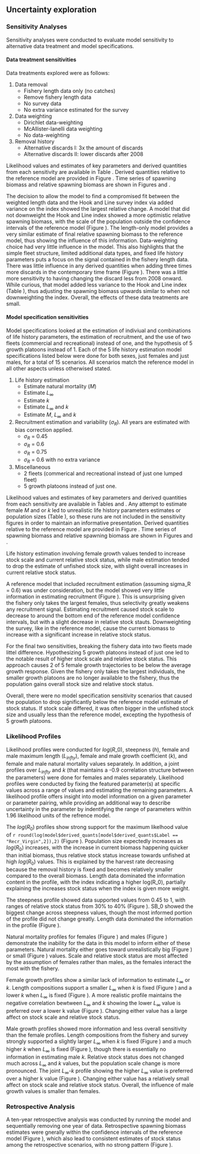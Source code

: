 ## Uncertainty exploration


### Sensitivity Analyses

Sensitivity analyses were conducted to evaluate model sensitivity to alternative data treatment and model specifications.

#### Data treatment sensitivities

Data treatments explored were as follows:

1. Data removal
	+ Fishery length data only (no catches)
  	+ Remove fishery length data
  	+ No survey data
  	+ No extra variance estimated for the survey
2. Data weighting
  	+ Dirichlet data-weighting
  	+ McAllister-Ianelli data weighting
  	+ No data-weighting
3. Removal history
  	+ Alternative discards I: 3x the amount of discards 
  	+ Alternative discards II: lower discards after 2008
  

Likelihood values and estimates of key parameters and derived quantities from each sensitivity are available in Table \ref{tab:data_sensis}. Derived quantities relative to the reference model are provided in Figure \ref{fig:sensi-data-RE}. Time series of spawning biomass and relative spawning biomass are shown in Figures \ref{fig:sensi-data-ssb} and \ref{fig:sensi-data-depl}.

The decision to allow the model to find a compromised fit between the weighted length data and the Hook and Line survey index via added variance on the index showed the largest relative change. A model that did not downweight the Hook and Line index showed a more optimistic relative spawning biomass, with the scale of the population outside the confidence intervals of the reference model (Figure \ref{fig:sensi-data-RE}). The length-only model provides a very similar estimate of final relative spawning biomass to the reference model, thus showing the influence of this information. Data-weighting choice had very little influence in the model. This also highlights that the simple fleet structure, limited additional data types, and fixed life history parameters puts a focus on the signal contained in the fishery length data. There was little influence in any derived quantities when adding three times more discards in the contemporary time frame (Figure \ref{fig:sensi-data-RE}). There was a little more sensitivity to having changing the discard less from 2008 onward. While curious, that model added less variance to the Hook and Line index (Table \ref{tab:data_sensis}), thus adjusting the spawning biomass upwards similar to when not downweighting the index. Overall, the effects of these data treatments are small.


#### Model specification sensitivities

Model specifications looked at the estimation of indiviual and combinations of life history parameters, the estimation of recruitment, and the use of two fleets (commercial and recreational) instead of one, and the hypothesis of 5 growth platoons instead of 1. Each of the 5 life history estimation model specifications listed below were done for both sexes, just females and just males, for a total of 15 scenarios. All scenarios match the reference model in all other aspects unless otherwised stated.

1. Life history estimation
 	+ Estimate natural mortality ($M$)
  	+ Estimate $L_{\infty}$
  	+ Estimate $k$
  	+ Estimate $L_{\infty}$ and $k$
  	+ Estimate $M$, $L_{\infty}$ and $k$
  
2. Recruitment estimation and variability ($\sigma_R$). All years are estimated with bias correction applied.
	+ $\sigma_R$ = 0.45
	+ $\sigma_R$ = 0.6
	+ $\sigma_R$ = 0.75
	+ $\sigma_R$ = 0.6 with no extra variance

3. Miscellaneous
	+ 2 fleets (commerical and recreational instead of just one lumped fleet)
	+ 5 growth platoons instead of just one.

Likelihood values and estimates of key parameters and derived quantities from each sensitivity are available in Tables \ref{tab:modspec_LH_sensis} and \ref{tab:modspec_RecMisc_sensis}. Any attempt to estimate female $M$ and or $k$ led to unrealistic life history parameters estimates or population sizes (Table \ref{tab:modspec_LH_sensis}), so these runs are not included in the sensitivity figures in order to maintain an informative presentation. Derived quantities relative to the reference model are provided in Figure \ref{fig:sensi-modspec-RE}. Time series of spawning biomass and relative spawning biomass are shown in Figures \ref{fig:sensi-modspec-ssb} and \ref{fig:sensi-modspec-depl}.

Life history estimation involving female growth values tended to increase stock scale and current relative stock status, while male estimation tended to drop the estimate of unfished stock size, with slight overall increases in current relative stock status. 

A reference model that included recruitment estimation (assuming sigma\_R = 0.6) was under consideration, but the model showed very little information in estimating recruitment (Figure \ref{fig:rec-mod-var}). This is unsurprising given the fishery only takes the largest females, thus selectivity greatly weakens any recruitment signal. Estimating recruitment caused stock scale to decrease to around the bottom end of the reference model confidence intervals, but with a slight decrease in relative stock stauts. Downweighting the survey, like in the reference model, cause the current biomass to increase with a significant increase in relative stock status. 

For the final two sensitivities, breaking the fishery data into two fleets made littel difference. Hypothesizing 5 growth platoons instead of just one led to the notable result of higher stock scale and relative stock status. This approach causes 2 of 5 female growth trajectories to be below the average growth response. Given the fishery only takes the largest individuals, the smaller growth platoons are no longer available to the fishery, thus the population gains overall stock size and relative stock status.

Overall, there were no model specification sensitivity scenarios that caused the population to drop significantly below the reference model estimate of stock status. If stock scale differed, it was often bigger in the unfished stock size and usually less than the reference model, excepting the hypothesis of 5 growth platoons.


### Likelihood Profiles

Likelihood profiles were conducted for $log(R\_0)$, steepness ($h$), female and male maximum length ($L_{infty}$), female and male growth coefficient ($k$), and female and male natural mortality values separately. In addition, a joint profiles over  $L_{infty}$ and $k$ (that maintains a -0.9 correlation structure between the parameters) were done for females and males separately. Likelihood profiles were conducted by fixing the featured parameter(s) at specific values across a range of values and estimating the remaining parameters. A likelihood profile offers insight into model information on a given parameter or parameter pairing, while providing an additional way to describe uncertainty in the parameter by indentifying the range of parameters within 1.96 likelihood units of the refrence model.

The $log(R_0)$ profiles show strong support for the maximum likelhood value of `r round(log(model$derived_quants[model$derived_quants$Label == "Recr_Virgin",2]),2)` (Figure \ref{fig:r0-profile-combo}). Population size expectedly increases as $log(R_0)$ increases, with the increase in current biomass happening quicker than initial biomass, thus relative stock status increase towards unfished at high $log(R_0)$ values. This is explained by the harvest rate decreasing because the removal history is fixed and becomes relatively smaller compared to the overall biomass. Length data dominated the information content in the profile, with the index indicating a higher log(R_0), partially explaining the increases stock status when the index is given more weight.

The steepness profile showed data supported values from 0.45 to 1, with ranges of relative stock status from 30% to 40% (Figure \ref{fig:steepness-profile-combo}). SB_0 showed the biggest change across steepness values, though the most informed portion of the profile did not change greatly. Length data dominated the information in the profile (Figure \ref{fig:steepness-profile-combo}). 

Natural mortality profiles for females (Figure \ref{fig:M_f-profile-combo}) and males (Figure \ref{fig:M_m-profile-combo}) demonstrate the inability for the data in this model to inform either of these parameters. Natural mortality either goes toward unrealistically big (Figure \ref{fig:M_f-profile-combo}) or small (Figure \ref{fig:M_m-profile-combo}) values. Scale and relative stock status are most affected by the assumption of females rather than males, as the females interact the most with the fishery.

Female growth profiles show a similar lack of information to estimate $L_{\infty}$ or $k$. Length compositions support a smaller $L_{\infty}$ when $k$ is fixed (Figure \ref{fig:Linf_F-profile-combo}) and a lower $k$ when $L_{\infty}$ is fixed (Figure \ref{fig:k_f-profile-combo}). A more realistic profile maintains the negative correlation bewtween $L_{\infty}$ and $k$ showing the lower $L_{\infty}$ value is preferred over a lower k value (Figure \ref{fig:Linf_k_f-profile}). Changing either value has a large affect on stock scale and relative stock status.

Male growth profiles showed more information and less overall sensitivity than the female profiles. Length compositions from the fishery and survey strongly supported a slightly larger $L_{\infty}$ when $k$ is fixed (Figure \ref{fig:Linf_M-profile-combo}) and a much higher $k$ when $L_{\infty}$ is fixed (Figure \ref{fig:k_m-profile-combo}), though there is essentially no information in estimating male $k$. Relative stock status does not changed much across $L_{\infty}$ and $k$ values, but the population scale change is more pronounced. The joint $L_{\infty}$-$k$ profile showing the higher $L_{\infty}$ value is preferred over a higher k value (Figure \ref{fig:Linf_k_m-profile}). Changing either value has a relatively small affect on stock scale and relative stock status. Overall, the influence of male growth values is smaller than females. 


### Retrospective Analysis

A ten-year retrospective analysis was conducted by running the model and sequentially removing one year of data. Retrospective spawning biomass estimates were gnerally within the confidence intervals of the reference model (Figure \ref{fig:retro-ssb}), which also lead to consistent estimates of stock status among the retrospective scenarios, with no strong pattern (Figure \ref{fig:retro-depl}).

